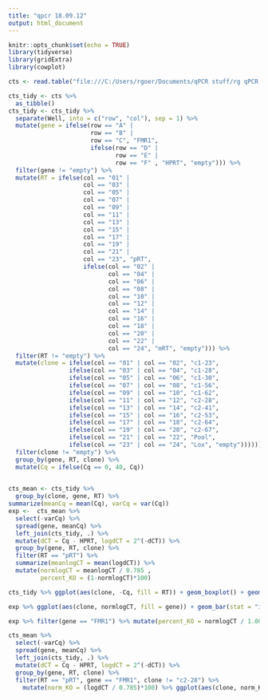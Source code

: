 ```yaml
---
title: "qpcr 18.09.12"
output: html_document
---
```


```r
knitr::opts_chunk$set(echo = TRUE)
library(tidyverse)
library(gridExtra)
library(cowplot)

```

```r
cts <- read.table("file:///C:/Users/rgoer/Documents/qPCR stuff/rg qPCR 18.09.12.csv", header = TRUE, sep = ",")

```

```r
cts_tidy <- cts %>% 
  as_tibble() 
cts_tidy <- cts_tidy %>% 
  separate(Well, into = c("row", "col"), sep = 1) %>%
  mutate(gene = ifelse(row == "A" | 
                       row == "B" | 
                       row == "C", "FMR1", 
                       ifelse(row == "D" |
                              row == "E" |
                              row == "F" , "HPRT", "empty"))) %>% 
  filter(gene != "empty") %>%
  mutate(RT = ifelse(col == "01" | 
                     col == "03" | 
                     col == "05" |
                     col == "07" |
                     col == "09" |
                     col == "11" | 
                     col == "13" |
                     col == "15" |
                     col == "17" |
                     col == "19" |
                     col == "21" |
                     col == "23", "pRT",
                     ifelse(col == "02" |
                            col == "04" |
                            col == "06" |
                            col == "08" |
                            col == "10" |
                            col == "12" |
                            col == "14" |
                            col == "16" |
                            col == "18" |
                            col == "20" |
                            col == "22" |
                            col == "24", "mRT", "empty"))) %>% 
  filter(RT != "empty") %>% 
  mutate(clone = ifelse(col == "01" | col == "02", "c1-23",
                 ifelse(col == "03" | col == "04", "c1-28",
                 ifelse(col == "05" | col == "06", "c1-30",
                 ifelse(col == "07" | col == "08", "c1-56",
                 ifelse(col == "09" | col == "10", "c1-62",
                 ifelse(col == "11" | col == "12", "c2-28",
                 ifelse(col == "13" | col == "14", "c2-41",
                 ifelse(col == "15" | col == "16", "c2-53",
                 ifelse(col == "17" | col == "18", "c2-64",
                 ifelse(col == "19" | col == "20", "c2-67",
                 ifelse(col == "21" | col == "22", "Pool",
                 ifelse(col == "23" | col == "24", "Lox", "empty"))))))))))))) %>% 
  filter(clone != "empty") %>% 
  group_by(gene, RT, clone) %>% 
  mutate(Cq = ifelse(Cq == 0, 40, Cq)) 
 
```

```r
cts_mean <- cts_tidy %>%
  group_by(clone, gene, RT) %>% 
summarize(meanCq = mean(Cq), varCq = var(Cq))
exp <-  cts_mean %>%
  select(-varCq) %>% 
  spread(gene, meanCq) %>% 
  left_join(cts_tidy, .) %>% 
  mutate(dCT = Cq - HPRT, logdCT = 2^(-dCT)) %>% 
  group_by(gene, RT, clone) %>% 
  filter(RT == "pRT") %>%
  summarize(meanlogCT = mean(logdCT)) %>%
  mutate(normlogCT = meanlogCT / 0.785 , 
         percent_KO = (1-normlogCT)*100)

```

```r
cts_tidy %>% ggplot(aes(clone, -Cq, fill = RT)) + geom_boxplot() + geom_point(position = "jitter") + facet_grid(. ~gene)

exp %>% ggplot(aes(clone, normlogCT, fill = gene)) + geom_bar(stat = "identity", position = "dodge") 

exp %>% filter(gene == "FMR1") %>% mutate(percent_KO = normlogCT / 1.00) %>% ggplot(aes(clone, percent_KO, fill = clone)) + geom_bar(stat = "identity") + labs(y = "percent FMR1 Expression (%)", title = "FMR1 KO")

cts_mean %>%
  select(-varCq) %>% 
  spread(gene, meanCq) %>% 
  left_join(cts_tidy, .) %>% 
  mutate(dCT = Cq - HPRT, logdCT = 2^(-dCT)) %>% 
  group_by(gene, RT, clone) %>% 
  filter(RT == "pRT", gene == "FMR1", clone != "c2-28") %>% 
    mutate(norm_KO = (logdCT / 0.785)*100) %>% ggplot(aes(clone, norm_KO, col = clone)) + geom_boxplot() +  geom_point(position = position_jitter(width = 0.1, height = 0.1)) + guides(col = FALSE) + scale_y_continuous(limits = c(10, 100)) + labs(y = "Percent FMR1 expression (%)", title = "FMR1 qPCR of Sorted Clones")

```


